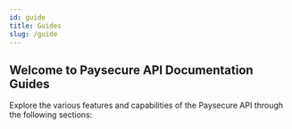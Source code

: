 ```yaml
---
id: guide
title: Guides
slug: /guide
---
```


## Welcome to Paysecure API Documentation Guides

Explore the various features and capabilities of the Paysecure API through the following sections:

